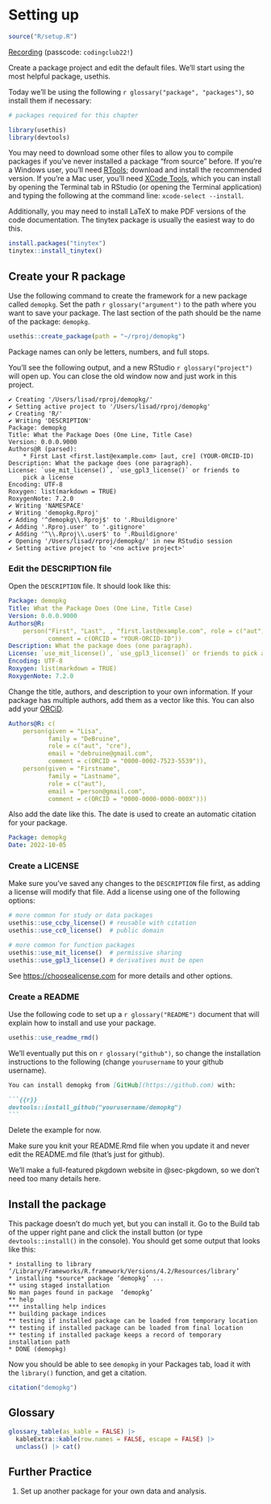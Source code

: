 # Setting up {#sec-setup}

```r
source("R/setup.R")
```

[Recording](https://uofglasgow.zoom.us/rec/share/mxeupKeSgQ7ZekH86RV1UQ-4ROAv6xQoJRB7G2Z7lnLovcTGdVVs39mRb1q7cvZn.UYy6h6E6Sc6xOCOr) (passcode: `codingclub22!`)

Create a package project and edit the default files. We'll start using the most helpful package, usethis.

Today we'll be using the following `r glossary("package", "packages")`, so install them if necessary:

```r
# packages required for this chapter

library(usethis)
library(devtools)
```

You may need to download some other files to allow you to compile packages if you've never installed a package "from source" before. If you're a Windows user, you'll need [RTools](https://cran.r-project.org/bin/windows/Rtools); download and install the recommended version. If you're a Mac user, you'll need [XCode Tools](https://www.freecodecamp.org/news/install-xcode-command-line-tools/), which you can install by opening the Terminal tab in RStudio (or opening the Terminal application) and typing the following at the command line: `xcode-select --install`.

Additionally, you may need to install LaTeX to make PDF versions of the code documentation. The tinytex package is usually the easiest way to do this.

```r
install.packages("tinytex")
tinytex::install_tinytex()
```


## Create your R package

Use the following command to create the framework for a new package called `demopkg`. Set the path `r glossary("argument")` to the path where you want to save your package. The last section of the path should be the name of the package: `demopkg`.

```r
usethis::create_package(path = "~/rproj/demopkg")
```

::: {.warning}
Package names can only be letters, numbers, and full stops.
:::

You'll see the following output, and a new RStudio `r glossary("project")` will open up. You can close the old window now and just work in this project.

::: {.cell-output}
```
✔ Creating '/Users/lisad/rproj/demopkg/'
✔ Setting active project to '/Users/lisad/rproj/demopkg'
✔ Creating 'R/'
✔ Writing 'DESCRIPTION'
Package: demopkg
Title: What the Package Does (One Line, Title Case)
Version: 0.0.0.9000
Authors@R (parsed):
    * First Last <first.last@example.com> [aut, cre] (YOUR-ORCID-ID)
Description: What the package does (one paragraph).
License: `use_mit_license()`, `use_gpl3_license()` or friends to
    pick a license
Encoding: UTF-8
Roxygen: list(markdown = TRUE)
RoxygenNote: 7.2.0
✔ Writing 'NAMESPACE'
✔ Writing 'demopkg.Rproj'
✔ Adding '^demopkg\\.Rproj$' to '.Rbuildignore'
✔ Adding '.Rproj.user' to '.gitignore'
✔ Adding '^\\.Rproj\\.user$' to '.Rbuildignore'
✔ Opening '/Users/lisad/rproj/demopkg/' in new RStudio session
✔ Setting active project to '<no active project>'
```
:::


### Edit the DESCRIPTION file

Open the `DESCRIPTION` file. It should look like this:

```yaml
Package: demopkg
Title: What the Package Does (One Line, Title Case)
Version: 0.0.0.9000
Authors@R: 
    person("First", "Last", , "first.last@example.com", role = c("aut", "cre"),
           comment = c(ORCID = "YOUR-ORCID-ID"))
Description: What the package does (one paragraph).
License: `use_mit_license()`, `use_gpl3_license()` or friends to pick a license
Encoding: UTF-8
Roxygen: list(markdown = TRUE)
RoxygenNote: 7.2.0
```

Change the title, authors, and description to your own information. If your package has multiple authors, add them as a vector like this. You can also add your [ORCiD](https://orcid.org/).

```yaml
Authors@R: c(
    person(given = "Lisa",
           family = "DeBruine",
           role = c("aut", "cre"),
           email = "debruine@gmail.com",
           comment = c(ORCID = "0000-0002-7523-5539")),
    person(given = "Firstname",
           family = "Lastname",
           role = c("aut"),
           email = "person@gmail.com",
           comment = c(ORCID = "0000-0000-0000-000X")))
```

Also add the date like this. The date is used to create an automatic citation for your package.

```yaml
Package: demopkg
Date: 2022-10-05
```


### Create a LICENSE

Make sure you've saved any changes to the `DESCRIPTION` file first, as adding a license will modify that file. Add a license using one of the following options:

```r

# more common for study or data packages
usethis::use_ccby_license() # reusable with citation
usethis::use_cc0_license()  # public domain

# more common for function packages
usethis::use_mit_license()  # permissive sharing
usethis::use_gpl3_license() # derivatives must be open
```

See <https://choosealicense.com> for more details and other options.

### Create a README

Use the following code to set up a `r glossary("README")` document that will explain how to install and use your package.

```r
usethis::use_readme_rmd() 
```

We'll eventually put this on `r glossary("github")`, so change the installation instructions to the following (change `yourusername` to your github username). 

```` md
You can install demopkg from [GitHub](https://github.com) with:

```{{r}}
devtools::install_github("yourusername/demopkg")
```
````

Delete the example for now.

::: {.warning}
Make sure you knit your README.Rmd file when you update it and never edit the README.md file (that's just for github).
:::

We'll make a full-featured pkgdown website in @sec-pkgdown, so we don't need too many details here.

## Install the package

This package doesn't do much yet, but you can install it. Go to the Build tab of the upper right pane and click the install button (or type `devtools::install()` in the console). You should get some output that looks like this:

::: {.cell-output}
```
* installing to library ‘/Library/Frameworks/R.framework/Versions/4.2/Resources/library’
* installing *source* package ‘demopkg’ ...
** using staged installation
No man pages found in package  ‘demopkg’ 
** help
*** installing help indices
** building package indices
** testing if installed package can be loaded from temporary location
** testing if installed package can be loaded from final location
** testing if installed package keeps a record of temporary installation path
* DONE (demopkg)
```
:::

Now you should be able to see `demopkg` in your Packages tab, load it with the `library()` function, and get a citation.

```r
citation("demopkg")
```


## Glossary

```r
glossary_table(as_kable = FALSE) |> 
  kableExtra::kable(row.names = FALSE, escape = FALSE) |>
  unclass() |> cat()
```

## Further Practice

1. Set up another package for your own data and analysis. 
